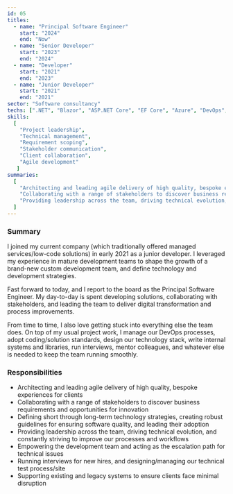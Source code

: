 ```yaml
---
id: 05
titles:
  - name: "Principal Software Engineer"
    start: "2024"
    end: "Now"
  - name: "Senior Developer"
    start: "2023"
    end: "2024"
  - name: "Developer"
    start: "2021"
    end: "2023"
  - name: "Junior Developer"
    start: "2021"
    end: "2021"
sector: "Software consultancy"
techs: [".NET", "Blazor", "ASP.NET Core", "EF Core", "Azure", "DevOps", "SQL Server", "React"]
skills: 
  [
    "Project leadership",
    "Technical management",
    "Requirement scoping",
    "Stakeholder communication",
    "Client collaboration",
    "Agile development"
   ]
summaries:
  [
    "Architecting and leading agile delivery of high quality, bespoke experiences for clients",
    "Collaborating with a range of stakeholders to discover business requirements and opportunities for innovation",
    "Providing leadership across the team, driving technical evolution, and constantly striving to improve our processes and workflows",
  ]
---
```


### Summary

I joined my current company (which traditionally offered managed services/low-code solutions) in early 2021 as a junior developer.
I leveraged my experience in mature development teams to shape the growth of a brand-new custom development team, and define technology and development strategies.

Fast forward to today, and I report to the board as the Principal Software Engineer.
My day-to-day is spent developing solutions, collaborating with stakeholders, and leading the team to deliver digital transformation and process improvements.

From time to time, I also love getting stuck into everything else the team does.
On top of my usual project work, I manage our DevOps processes, adopt coding/solution standards,
design our technology stack, write internal systems and libraries, run interviews, mentor colleagues,
and whatever else is needed to keep the team running smoothly.

### Responsibilities

- Architecting and leading agile delivery of high quality, bespoke experiences for clients
- Collaborating with a range of stakeholders to discover business requirements and opportunities for innovation
- Defining short through long-term technology strategies, creating robust guidelines for ensuring software quality, and leading their adoption
- Providing leadership across the team, driving technical evolution, and constantly striving to improve our processes and workflows
- Empowering the development team and acting as the escalation path for technical issues
- Running interviews for new hires, and designing/managing our technical test process/site
- Supporting existing and legacy systems to ensure clients face minimal disruption
